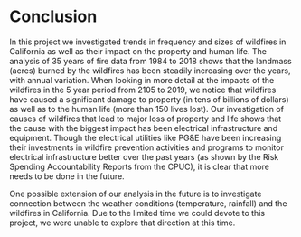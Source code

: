 # Conclusion


In this project we investigated trends in frequency and sizes of wildfires in California as well as their impact on the property and human life.  The analysis of 35 years of fire data from 1984 to 2018 shows that the landmass (acres) burned by the wildfires has been steadily increasing over the years, with annual variation. When looking in more detail at the impacts of the wildfires in the 5 year period from 2105 to 2019, we notice that wildfires have caused a significant damage to property (in tens of billions of dollars) as well as to the human life (more than 150 lives lost).  Our investigation of causes of wildfires that lead to major loss of property and life shows that the cause with the biggest impact has been electrical infrastructure and equipment. Though the electrical utilities like PG&E have been increasing their investments in wildfire prevention activities and programs to monitor electrical infrastructure better over the past years (as shown by the Risk Spending Accountability Reports from the CPUC), it is clear that more needs to be done in the future.

One possible extension of our analysis in the future is to investigate connection between the weather conditions (temperature, rainfall) and the wildfires in California.  Due to the limited time we could devote to this project, we were unable to explore that direction at this time.

